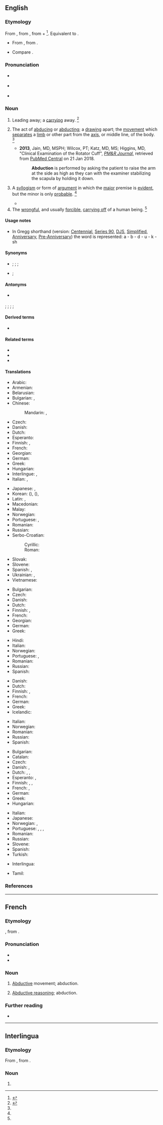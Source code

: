 ==English==
{{slim-wikipedia}}
{{wikisource1911Enc|Abduction|Abduction (law)}}

===Etymology===
{{PIE root|en|dewk}}
From {{der|en|la|abductiō|t=robbing; abduction}}, from {{m|la|abdūcō|t=take or lead away}}, from {{m|la|ab|t=away}} + {{m|la|dūcō|t=to lead}}<ref>{{R:CDOE|page=2}}</ref>. Equivalent to {{suffix|en|abduct|ion}}.
* {{sense|physiology}} From {{bor|en|fr|-}}, from {{der|en|la|abductus}}.
* Compare {{cog|fr|abduction}}.

===Pronunciation===
* {{a|RP}} {{IPA|en|/əbˈdʌk.ʃn̩/}}
* {{a|US}} {{IPA|en|/æbˈdʌk.ʃn̩/|/æbˈdək.ʃn̩/|/əbˈdək.ʃn̩/}}
* {{sense|anatomy sense}} {{q|for emphasis and disambiguation from {{m|en|adduction}}}} {{IPA|en|/ˈeɪ.ˈbiː.dʌk.ʃn̩/}}

===Noun===
{{en-noun|~}}

# Leading away; a [[carry]]ing away. {{defdate|Early 17<sup>th</sup> century.}}<ref name=SOED>{{R:SOED5|page=3}}</ref>
# {{lb|en|anatomy}} The act of [[abduce|abducing]] or [[abduct]]ing; a [[draw]]ing apart; the [[movement]] which [[separate]]s a [[limb]] or other part from the [[axis]], or middle line, of the body. {{defdate|Mid 17<sup>th</sup> century.}}<ref name=SOED/>
#* '''2013''', Jain, MD, MSPH; Wilcox, PT; Katz, MD, MS; Higgins, MD, "Clinical Examination of the Rotator Cuff", [[w:American_Academy_of_Physical_Medicine_and_Rehabilitation#Publications|''PM&R Journal'']], retrieved from  [https://www.ncbi.nlm.nih.gov/pmc/articles/PMC3826176 PubMed Central] on 21 Jan 2018.
#*: '''Abduction''' is performed by asking the patient to raise the arm at the side as high as they can with the examiner stabilizing the scapula by holding it down.
# {{lb|en|logic}} A [[syllogism]] or form of [[argument]] in which the [[major]] premise is [[evident]], but the minor is only [[probable]]. {{defdate|Late 17<sup>th</sup> century.}}<ref name=SOED/>
#* {{quote-book|en|year=2005|author=Ronnie Cann, Ruth Kempson, Lutz Marten|title=The Dynamics of Language, an Introduction|page=256|passage=The significance of such a step is that it is not morphologically triggered: it is a step of '''abduction''', and what is required here is a meta-level process of reasoning.}}
# The [[wrongful]], and usually [[forcible]], [[carry off|carrying off]] of a human being. {{defdate|Mid 18<sup>th</sup> century.}}<ref name=SOED/>
#: {{ux|en|the '''abduction''' of a child}}

====Usage notes====
* In Gregg shorthand (version: [[w:Gregg_Shorthand#Centennial_Gregg_Shorthand|Centennial]], [[w:Gregg_Shorthand#Series_90_Gregg_Shorthand|Series 90]], [[w:Gregg_Shorthand#Diamond_Jubilee_Gregg_Shorthand|DJS]], [[w:Gregg_Shorthand#Simplified_Gregg_Shorthand|Simplified]], [[w:Gregg_Shorthand#Anniversary_Gregg_Shorthand|Anniversary]], [[w:Gregg_Shorthand#Pre-Anniversary_Gregg_Shorthand|Pre-Anniversary]]) the word is represented: a - b - d - u - k - sh

====Synonyms====
* {{sense|legal|carrying off of human being}} {{l|en|appropriation}}; {{l|en|kidnapping}}; {{l|en|seizure}};  {{l|en|withdrawal}}
* {{sense|logic}} {{l|en|retroduction}}; {{l|en|abstraction}}

====Antonyms====
* {{sense|physiology}} {{l|en|adduction}}
{{l|en|replacement}}; {{l|en|restitution}}; {{l|en|restoration}}; {{l|en|surrender}}; {{l|en|reinstatement}}

====Derived terms====
* {{l|en|alien abduction}}

====Related terms====
* {{l|en|abduce}}
* {{l|en|abduct}}
* {{l|en|abductive}}

====Translations====
{{trans-top|leading away, carrying away}}
* Arabic: {{t|ar|اِخْتِطَاف|m}}
* Armenian: {{t+|hy|հափշտակում}}
* Belarusian: {{t|be|выкрада́нне|n}}
* Bulgarian: {{t|bg|отвли́чане|n}}, {{t+|bg|похище́ние|n}}
* Chinese:
*: Mandarin: {{t+|cmn|綁架}}, {{t+|cmn|绑架|tr=bǎngjià}}
* Czech: {{t+|cs|únos|m}}
* Danish: {{t|da|bortføring|c}}
* Dutch: {{t+|nl|afvoering|m}}
* Esperanto: {{t|eo|forrabo}}
* Finnish: {{t|fi|poisvienti}}, {{t+|fi|poistaminen}}
* French: {{t+|fr|enlèvement|m}}
* Georgian: {{t|ka|მოტაცება}}
* German: {{t+|de|Entführung|f}}
* Greek: {{t+|el|απαγωγή|f}}
* Hungarian: {{t+|hu|eltérítés}}
* Interlingue: {{t|ie|abduction}}, {{t|ie|raption}}
* Italian: {{t+|it|rapimento|m}}, {{t+|it|sequestro|m}}
{{trans-mid}}
* Japanese: {{t+|ja|誘拐|tr=ゆうかい, yūkai}}, {{t+|ja|拉致|tr=らち, rachi}}
* Korean: {{t+|ko|유괴}} ({{t+|ko|誘拐}}), {{t+|ko|납치}} ({{t+|ko|拉致}}), {{t+|ko|랍치}} {{qualifier|North Korea}}
* Latin: {{t|la|abductiō|f}}, {{t|la|raptiō|f}}
* Macedonian: {{t|mk|киднапи́рање|n}}
* Malay: {{t|ms|penculikan}}
* Norwegian: {{t|no|bortføring|c}}
* Portuguese: {{qualifier|Brazil}} {{t+|pt|abdução|m}}, {{qualifier|Portugal}} {{t|pt|abducção|m}}
* Romanian: {{t+|ro|răpire|f}}
* Russian: {{t+|ru|похище́ние|n}}
* Serbo-Croatian:
*: Cyrillic: {{t|sh|о̀тмица|f}}
*: Roman: {{t+|sh|òtmica|f}}
* Slovak: {{t|sk|únos|m}}
* Slovene: {{t+|sl|ugrabitev|f}}
* Spanish: {{t+|es|rapto|m}}, {{t+|es|secuestro|m}}
* Ukrainian: {{t|uk|ви́крадення|n}}, {{t|uk|викрада́ння|n}}
* Vietnamese: {{t+|vi|bắt cóc|alt=sự bắt cóc}}
{{trans-bottom}}

{{trans-top|physiology: movement separating limb from axis}}
* Bulgarian: {{t|bg|абду́кция|f}}
* Czech: {{t|cs|abdukce}}
* Danish: {{t|da|abduktion|c}}
* Dutch: {{t+|nl|abductie|f}}
* Finnish: {{t|fi|loitonnus}}, {{t+|fi|abduktio}}
* French: {{t+|fr|abduction|f}}
* Georgian: {{t+|ka|აბდუქცია}}
* German: {{t+|de|Abduktion|f}}
* Greek: {{t+|el|απαγωγή|f}}
{{trans-mid}}
* Hindi: {{t+|hi|अपवर्तन}}
* Italian: {{t+|it|abduzione|f}}
* Norwegian: {{t|no|abduksjon|m}}
* Portuguese: {{t+|pt|abdução|m}} {{qualifier|Brazil}}, {{t|pt|abducção|m}} {{qualifier|Portugal}}
* Romanian: {{t+|ro|abducție|f}}
* Russian: {{t+|ru|абду́кция|f}}
* Spanish: {{t+|es|abducción|f}}
{{trans-bottom}}

{{trans-top|logic: type of syllogism}}
* Danish: {{t|da|abduktion|c}}
* Dutch: {{t+|nl|abductie|f}}
* Finnish: {{t+|fi|abduktio}}, {{t|fi|[[abduktiivinen]] [[päättely]]}}
* French: {{t+|fr|abduction|f}}
* German: {{t+|de|Abduktion|f}}
* Greek: {{t+|el|απαγωγή|f}}
* Icelandic: {{t|is|fráleiðsla|f}}
{{trans-mid}}
* Italian: {{t+|it|abduzione|f}}
* Norwegian: {{t|no|abduksjon|m}}
* Romanian: {{t+|ro|abducție|f}}
* Russian: {{t+|ru|абду́кция|f}}
* Spanish: {{t+|es|abducción|f}}
{{trans-bottom}}

{{trans-top|law: wrongful carrying off of a human being}}
* Bulgarian: {{t|bg|отвличане|n}}
* Catalan: {{t+|ca|segrest|m}}
* Czech: {{t+|cs|únos|m}}
* Danish: {{t|da|bortføring|c}}, {{t|da|kidnappning|c}}
* Dutch: {{t+|nl|ontvoering|f}}, {{t+|nl|kidnapping|f}}, {{t+|nl|schaking|f}}
* Esperanto: {{t|eo|kidnapo }}, {{t|eo|forkapto}}
* Finnish: {{t+|fi|sieppaus}}, {{t+|fi|ihmisryöstö}}, {{t+|fi|kidnappaus}}
* French: {{t+|fr|rapt|m}}, {{t+|fr|enlèvement|m}}
* German: {{t+|de|Entführung|f}}
* Greek: {{t+|el|απαγωγή|f}}
* Hungarian: {{t+|hu|emberrablás}}
{{trans-mid}}
* Italian: {{t+|it|rapimento|m}}
* Japanese: {{t+|ja|誘拐|tr=ゆうかい, yūkai}}
* Norwegian: {{t|no|bortføring|c}}, {{t|no|kidnapping|c}}
* Portuguese: {{t+|pt|rapto}}, {{t+|pt|abdução|f}}, {{t+|pt|seqüestro|m}} {{qualifier|Brazil}}, {{t|pt|abducção|m}} {{qualifier|Portugal}}
* Romanian: {{t+|ro|răpire|f}}
* Russian: {{t+|ru|похище́ние|n}}
* Slovene: {{t+|sl|ugrabitev|f}}
* Spanish: {{t+|es|rapto|m}}
* Turkish: {{t|tr|adam kaçırma}}
{{trans-bottom}}

{{checktrans-top}}
* Interlingua: {{t+check|ia|abduction}}
{{trans-mid}}
* Tamil: {{t+check|ta|கடத்தல்}}
{{trans-bottom}}

===References===
<references/>

----

==French==

===Etymology===
{{lbor|fr|la|abductiō|t=robbing; abduction}}, from {{m|la|abdūcō|t=take or lead away}}.

===Pronunciation===
* {{fr-IPA}}
* {{audio|fr|LL-Q150 (fra)-Lepticed7-abduction.wav|Audio}}

===Noun===
{{fr-noun|f}}

# {{lb|fr|physiology}} [[abductive|Abductive]] movement; abduction.
# {{lb|fr|logic|computing}} [[abductive reasoning|Abductive reasoning]]; abduction.

===Further reading===
* {{R:TLFi}}

----

==Interlingua==

===Etymology===
From {{der|ia|la|abductiō|t=robbing; abduction}}, from {{m|la|abdūcō|t=take or lead away}}.

===Noun===
{{ia-noun|es}}

# {{l|en|abduction}}
